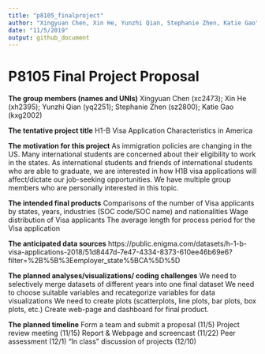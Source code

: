 ```yaml
---
title: "p8105_finalproject"
author: "Xingyuan Chen, Xin He, Yunzhi Qian, Stephanie Zhen, Katie Gao"
date: "11/5/2019"
output: github_document
---
```


# P8105 Final Project Proposal 

**The group members (names and UNIs)**
Xingyuan Chen (xc2473);  Xin He (xh2395); Yunzhi Qian (yq2251); Stephanie Zhen (sz2800); Katie Gao (kxg2002)

**The tentative project title**
H1-B Visa Application Characteristics in America

**The motivation for this project**
As immigration policies are changing in the US. Many international students are concerned about their eligibility to work in the states. As international students and friends of international students who are able to graduate, we are interested in how H1B visa applications will affect/dictate our job-seeking opportunities. We have multiple group members who are personally interested in this topic. 

**The intended final products**
Comparisons of the number of Visa applicants by states, years, industries (SOC code/SOC name) and nationalities
Wage distribution of Visa applicants
The average length for process period for the Visa application

**The anticipated data sources**
https://public.enigma.com/datasets/h-1-b-visa-applications-2018/51d8447d-7e47-4334-8373-610ee46b69e6?filter=%2B%5B%3Eemployer_state%5BCA%5D%5D

**The planned analyses/visualizations/ coding challenges**
 We need to selectively merge datasets of different years into one final dataset
 We need to choose suitable variables and recategorize variables for data visualizations 
 We need to create plots (scatterplots, line plots, bar plots, box plots, etc.) 
Create web-page and dashboard for final product. 

**The planned timeline**
Form a team and submit a proposal  (11/5)
Project review meeting (11/15)
Report & Webpage and screencast (11/22)
Peer assessment  (12/1)
“In class” discussion of projects (12/10)


